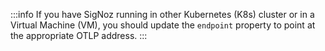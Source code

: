 :::info
If you have SigNoz running in other Kubernetes (K8s) cluster or in a Virtual Machine (VM),
you should update the `endpoint` property to point at the appropriate OTLP address.
:::

